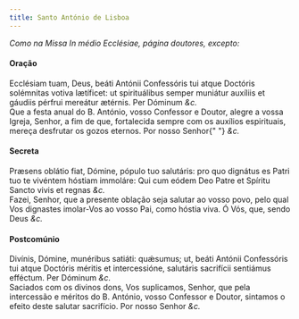 ```yaml
---
title: Santo António de Lisboa
---
```


<em>Como na Missa In médio Ecclésiae, página doutores, excepto:</em>

<h4 class="text-center">Oração</h4>
<div class="container-fluid">
  <div class="row">
    <div class="col-6 dropcaps text-justify">
      Ecclésiam tuam, Deus, beáti Antónii Confessóris tui atque Doctóris
      solémnitas votiva lætíficet: ut spirituálibus semper muniátur auxíliis et
      gáudiis pérfrui mereátur ætérnis. Per Dóminum <em>&c.</em>
    </div>
    <div class="col-6 dropcaps text-justify">
      Que a festa anual do B. António, vosso Confessor e Doutor, alegre a vossa
      Igreja, Senhor, a fim de que, fortalecida sempre com os auxílios
      espirituais, mereça desfrutar os gozos eternos. Por nosso Senhor{" "}
      <em>&c.</em>
    </div>
  </div>
</div>

<h4 class="text-center">Secreta</h4>
<div class="container-fluid">
  <div class="row">
    <div class="col-6 dropcaps text-justify">
      Præsens oblátio fiat, Dómine, pópulo tuo salutáris: pro quo dignátus es
      Patri tuo te vivéntem hóstiam immoláre: Qui cum eódem Deo Patre et Spíritu
      Sancto vivis et regnas <em>&c.</em>
    </div>
    <div class="col-6 dropcaps text-justify">
      Fazei, Senhor, que a presente oblação seja salutar ao vosso povo, pelo
      qual Vos dignastes imolar-Vos ao vosso Pai, como hóstia viva. Ó Vós, que,
      sendo Deus <em>&c.</em>
    </div>
  </div>
</div>

<h4 class="text-center">Postcomúnio</h4>
<div class="container-fluid">
  <div class="row">
    <div class="col-6 dropcaps text-justify">
      Divínis, Dómine, munéribus satiáti: quǽsumus; ut, beáti Antónii
      Confessóris tui atque Doctóris méritis et intercessióne, salutáris
      sacrifícii sentiámus efféctum. Per Dóminum <em>&c.</em>
    </div>
    <div class="col-6 dropcaps text-justify">
      Saciados com os divinos dons, Vos suplicamos, Senhor, que pela intercessão
      e méritos do B. António, vosso Confessor e Doutor, sintamos o efeito deste
      salutar sacrifício. Por nosso Senhor <em>&c.</em>
    </div>
  </div>
</div>
